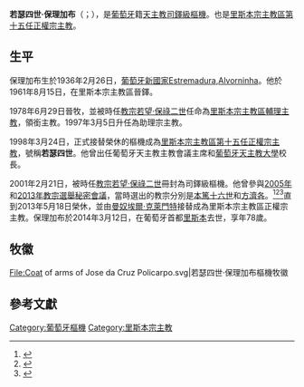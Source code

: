 {{Infobox Christian leader
| type             = cardinal
| honorific-prefix =
| name             = 若瑟四世<br />José IV
| honorific-suffix = 
| title            = [[里斯本宗主教列表|天主教里斯本宗主教區榮休宗主教]]
| image            = 
| image_size       = 
| church           = 
| archdiocese      = [[天主教里斯本宗主教區|里斯本宗主教區]]
| province         = 
| metropolis       = 
| diocese          = 
| see              = 
| elected          = 
| appointed        = 1997年3月5日 <small>(助理宗主教)</small>
| term             = 
| term_start       = 1998年3月24日
| quashed          = 
| term_end         = 2013年5月18日
| predecessor      = {{link-en|安東尼·里貝羅|António Ribeiro}}樞機
| opposed          = 
| successor        = [[曼奴埃爾·克萊門特|曼奴埃爾·克萊門特]]樞機
| other_post       = [[Sant'Antonio_dei_Portoghesi|Cardinal-Priest of S. Antonio in Campo Marzio]]
<!---------- Orders ---------->
| ordination       = 1961年8月15日
| ordained_by      =
| consecration     = 1978年6月29日
| consecrated_by   = {{link-en|安東尼里貝羅|António Ribeiro}}
| cardinal         = 2001年2月21日
| created_cardinal_by = [[若望·保祿二世|若望·保祿二世]]
| rank             = [[樞機|司鐸級樞機]]
<!---------- Personal details ---------->
| birth_name       = José da Cruz Policarpo
| birth_date       = {{birth date|1936|2|26|df=yes}}
| birth_place      = [[新國家_(葡萄牙)|葡萄牙新國家]][[Estremadura_Province_(historical)|Estremadura]],[[Alvorninha|Alvorninha]]
| death_date       = {{Death date and age|df=y|2014|3|12|1936|2|26}}
| death_place      = 葡萄牙[[里斯本|里斯本]]
| buried           = 
| nationality      = [[葡萄牙人|葡萄牙人]]
| religion         = [[天主教|天主教]]
| residence        = 
| parents          = 
| previous_post    = {{unbulleted list|[[天主教里斯本宗主教區|里斯本宗主教區輔理主教]] (1978年–1997年)|領銜卡拉布里亞教區主教 (1978年–1997年)}}
| alma_mater       = 
| motto            = per obedientiam ad libertatem<br> (By Obeidence to Freedom)
| signature        = 
| signature_alt    = 
| coat_of_arms     = Coat of arms of Jose da Cruz Policarpo.svg
| coat_of_arms_alt = 
}}
'''若瑟四世·保理加布'''（{{lang-pt|José IV Policarpo}}；{{bd|1936年|2月26日|2014年|3月12日|catIdx=José IV Policarpo}}），是[[葡萄牙|葡萄牙]]籍[[天主教|天主教]][[樞機|司鐸級樞機]]。也是[[天主教里斯本宗主教區|里斯本宗主教區]][[里斯本宗主教列表|第十五任正權宗主教]]。

==生平==
保理加布生於1936年2月26日，[[新國家_(葡萄牙)|葡萄牙新國家]][[Estremadura_Province_(historical)|Estremadura]],[[Alvorninha|Alvorninha]]。他於1961年8月15日，在里斯本宗主教區晉鐸。

1978年6月29日晉牧，並被時任[[教宗|教宗]][[若望·保祿二世|若望·保祿二世]]任命為[[天主教里斯本宗主教區|里斯本宗主教區輔理主教]]，領銜{{link-en|卡拉布里亞教區|Caliabria}}主教。1997年3月5日升任為助理宗主教。

1998年3月24日，正式接替榮休的{{link-en|安東尼·里貝羅|António Ribeiro}}樞機成為[[天主教里斯本宗主教區|里斯本宗主教區]][[里斯本宗主教列表|第十五任正權宗主教]]，號稱'''若瑟四世'''。他曾出任葡萄牙天主教主教會議主席和[[葡萄牙天主教大學|葡萄牙天主教大學]]校長。

2001年2月21日，被時任[[教宗|教宗]][[若望·保祿二世|若望·保祿二世]]冊封為司鐸級樞機。他曾參與[[2005年教宗選舉秘密會議|2005年]]和[[2013年教宗選舉秘密會議|2013年教宗選舉秘密會議]]，當時選出的教宗分別是[[本篤十六世|本篤十六世]]和[[方濟各_(教宗)|方濟各]]。<ref name="electorlist">{{cite web |url=http://www2.fiu.edu/~mirandas/electors-a-z.htm |title=Cardinal electors – Conclave of March 2013 – Arranged in alphabetical order |publisher=Salvador Miranda |accessdate=11 September 2014 |archive-date=2016-03-03 |archive-url=https://web.archive.org/web/20160303211447/http://www2.fiu.edu/~mirandas/electors-a-z.htm |dead-url=no }}</ref><ref name="Cardinals 2013">{{cite web |url=http://www2.fiu.edu/~mirandas/conclave-xxi.htm#2013 |title=Conclave of March 2013 |publisher=Salvador Miranda |accessdate=11 September 2014 |archive-date=2018-02-14 |archive-url=https://web.archive.org/web/20180214045310/http://www2.fiu.edu/~mirandas/conclave-xxi.htm#2013 |dead-url=no }}</ref><ref name="YouTube procession">{{cite AV media | title = Procession and entrance in Conclave | trans_title =  | medium = Television production | language = it | url = https://www.youtube.com/watch?v=cTtzyr5sBkc | accessdate = 11 September 2014 | date = 12 March 2013 | publisher = Centro Televisivo Vaticano | location = Rome | quote =  | archive-date = 2013-04-02 | archive-url = https://web.archive.org/web/20130402220733/http://www.youtube.com/watch?v=cTtzyr5sBkc | dead-url = no }}</ref>直到2013年5月18日榮休，並由[[曼奴埃爾·克萊門特|曼奴埃爾·克萊門特]]接替成為里斯本宗主教區正權宗主教。保理加布於2014年3月12日，在葡萄牙首都[[里斯本|里斯本]]去世，享年78歲。

== 牧徽 ==
<gallery>
File:Coat of arms of Jose da Cruz Policarpo.svg|若瑟四世·保理加布樞機牧徽
</gallery>

==參考文獻==
{{reflist}}

[[Category:葡萄牙樞機|Category:葡萄牙樞機]]
[[Category:里斯本宗主教|Category:里斯本宗主教]]